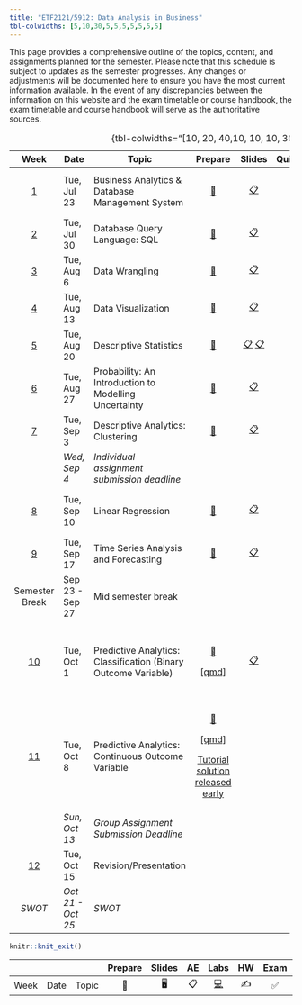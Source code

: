 ```yaml
---
title: "ETF2121/5912: Data Analysis in Business"
tbl-colwidths: [5,10,30,5,5,5,5,5,5,5]
---
```


This page provides a comprehensive outline of the topics, content, and assignments planned for the semester. Please note that this schedule is subject to updates as the semester progresses. Any changes or adjustments will be documented here to ensure you have the most current information available. In the event of any discrepancies between the information on this website and the exam timetable or course handbook, the exam timetable and course handbook will serve as the authoritative sources.

+---------------------------+-------------------+----------------------------------------------------------------+--------------------------------------------------------------------------------------------------+--------------------------------------------------------------------------------------------------------------------------------------------------------------------------+-----------------------------------------------------------------+----------------------------------------------+
| Week                      | Date              | Topic                                                          | Prepare                                                                                          | Slides                                                                                                                                                                   | Quiz/Assignments                                                | Reading                                      |
+:=========================:+===================+================================================================+:================================================================================================:+:========================================================================================================================================================================:+:===============================================================:+==============================================+
| [1](/weeks/week-1.html)   | Tue, Jul 23       | Business Analytics & Database Management System                | [📖](/labs/lab-1.html)                                                                           | [📋](https://learning.monash.edu/pluginfile.php/3800248/mod_resource/content/1/lec-1.html)                                                                               | [📝](https://learning.monash.edu/mod/quiz/view.php?id=2893140)  | 📕 Camm 1.1, 1.2, 1.3 and 1.5                |
+---------------------------+-------------------+----------------------------------------------------------------+--------------------------------------------------------------------------------------------------+--------------------------------------------------------------------------------------------------------------------------------------------------------------------------+-----------------------------------------------------------------+----------------------------------------------+
| [2](/weeks/week-2.html)   | Tue, Jul 30       | Database Query Language: SQL                                   | [📖](https://learning.monash.edu/pluginfile.php/3937376/mod_resource/content/2/lab-2.html)       | [📋](https://learning.monash.edu/pluginfile.php/3937400/mod_resource/content/1/lec-2.html)                                                                               | [📝](https://learning.monash.edu/mod/quiz/view.php?id=2893560)  | [✍️](/hw/hw-1.html) \|                       |
+---------------------------+-------------------+----------------------------------------------------------------+--------------------------------------------------------------------------------------------------+--------------------------------------------------------------------------------------------------------------------------------------------------------------------------+-----------------------------------------------------------------+----------------------------------------------+
| [3](/weeks/week-3.html)   | Tue, Aug 6        | Data Wrangling                                                 | [📖](https://learning.monash.edu/pluginfile.php/3977906/mod_resource/content/3/lab-3.html)       | [📋](https://learning.monash.edu/pluginfile.php/3977860/mod_resource/content/1/lec-3.html)                                                                               | [📝](https://learning.monash.edu/mod/quiz/view.php?id=2989083)  |                                              |
+---------------------------+-------------------+----------------------------------------------------------------+--------------------------------------------------------------------------------------------------+--------------------------------------------------------------------------------------------------------------------------------------------------------------------------+-----------------------------------------------------------------+----------------------------------------------+
| [4](/weeks/week-4.html)   | Tue, Aug 13       | Data Visualization                                             | [📖](https://learning.monash.edu/pluginfile.php/4021915/mod_resource/content/1/lab-4.html)       | [📋](https://learning.monash.edu/pluginfile.php/4022053/mod_resource/content/1/lec-4.html)                                                                               | [📝](https://learning.monash.edu/mod/quiz/view.php?id=29897713) | 📕 Camm 3.1, 3.2, 3.6                        |
+---------------------------+-------------------+----------------------------------------------------------------+--------------------------------------------------------------------------------------------------+--------------------------------------------------------------------------------------------------------------------------------------------------------------------------+-----------------------------------------------------------------+----------------------------------------------+
| [5](/weeks/week-5.html)   | Tue, Aug 20       | Descriptive Statistics                                         | [📖](https://learning.monash.edu/pluginfile.php/4038700/mod_resource/content/1/lab-5.html)       | [📋](https://learning.monash.edu/pluginfile.php/4038721/mod_resource/content/1/lec-5.html#/title-slide) [📋](https://learning.monash.edu/mod/folder/view.php?id=3063771) | [📝](https://learning.monash.edu/mod/quiz/view.php?id=3059917)  | 📕 Camm Chapter 2                            |
+---------------------------+-------------------+----------------------------------------------------------------+--------------------------------------------------------------------------------------------------+--------------------------------------------------------------------------------------------------------------------------------------------------------------------------+-----------------------------------------------------------------+----------------------------------------------+
| [6](/weeks/week-6.html)   | Tue, Aug 27       | Probability: An Introduction to Modelling Uncertainty          | [📖](https://learning.monash.edu/mod/folder/view.php?id=3072768)                                 | [📋](https://learning.monash.edu/pluginfile.php/4053136/mod_resource/content/1/lec-6.html#/title-slide)                                                                  | [📝](https://learning.monash.edu/mod/quiz/view.php?id=3072191)  | 📕 Camm Chapter 5                            |
+---------------------------+-------------------+----------------------------------------------------------------+--------------------------------------------------------------------------------------------------+--------------------------------------------------------------------------------------------------------------------------------------------------------------------------+-----------------------------------------------------------------+----------------------------------------------+
| [7](/weeks/week-7.html)   | Tue, Sep 3        | Descriptive Analytics: Clustering                              | [📖](https://learning.monash.edu/mod/folder/view.php?id=3096615)                                 | [📋](https://learning.monash.edu/pluginfile.php/4081279/mod_resource/content/1/lec-7.html#/title-slide)                                                                  | [📝](https://learning.monash.edu/mod/quiz/view.php?id=3096610)  | 📕 Camm Chapter 6.2                          |
+---------------------------+-------------------+----------------------------------------------------------------+--------------------------------------------------------------------------------------------------+--------------------------------------------------------------------------------------------------------------------------------------------------------------------------+-----------------------------------------------------------------+----------------------------------------------+
|                           | *Wed, Sep 4*      | *Individual assignment submission deadline*                    |                                                                                                  |                                                                                                                                                                          |                                                                 |                                              |
+---------------------------+-------------------+----------------------------------------------------------------+--------------------------------------------------------------------------------------------------+--------------------------------------------------------------------------------------------------------------------------------------------------------------------------+-----------------------------------------------------------------+----------------------------------------------+
| [8](/weeks/week-8.html)   | Tue, Sep 10       | Linear Regression                                              | [📖](https://learning.monash.edu/mod/resource/view.php?id=3115252)                               | [📋](https://learning.monash.edu/pluginfile.php/4105703/mod_resource/content/1/lec-8.html#/title-slide)                                                                  | [📝](https://learning.monash.edu/mod/quiz/view.php?id=3114969)  | 📕 Camm Chapter 8.1-8.6, 8.8                 |
+---------------------------+-------------------+----------------------------------------------------------------+--------------------------------------------------------------------------------------------------+--------------------------------------------------------------------------------------------------------------------------------------------------------------------------+-----------------------------------------------------------------+----------------------------------------------+
| [9](/weeks/week-9.html)   | Tue, Sep 17       | Time Series Analysis and Forecasting                           | [📖](https://learning.monash.edu/pluginfile.php/4123810/mod_resource/content/2/lab-9.html)       | [📋](https://learning.monash.edu/pluginfile.php/4124063/mod_resource/content/1/lec-9.html#/title-slide)                                                                  | [📝](https://learning.monash.edu/mod/quiz/view.php?id=3133248)  | 📕 Camm Chapter 9                            |
+---------------------------+-------------------+----------------------------------------------------------------+--------------------------------------------------------------------------------------------------+--------------------------------------------------------------------------------------------------------------------------------------------------------------------------+-----------------------------------------------------------------+----------------------------------------------+
| Semester Break            | Sep 23 - Sep 27   | Mid semester break                                             |                                                                                                  |                                                                                                                                                                          |                                                                 |                                              |
+---------------------------+-------------------+----------------------------------------------------------------+--------------------------------------------------------------------------------------------------+--------------------------------------------------------------------------------------------------------------------------------------------------------------------------+-----------------------------------------------------------------+----------------------------------------------+
| [10](/weeks/week-10.html) | Tue, Oct 1        | Predictive Analytics: Classification (Binary Outcome Variable) | [📖](https://learning.monash.edu/pluginfile.php/4202858/mod_resource/content/3/lab-10.html)      | [📋](https://learning.monash.edu/pluginfile.php/4206953/mod_resource/content/2/lec-10.html#/title-slide)                                                                 | [📝](https://learning.monash.edu/mod/quiz/view.php?id=3205507)  | 📕 Camm Chapter 11.1, 11.2, 11.3, 11.4, 11.5 |
|                           |                   |                                                                |                                                                                                  |                                                                                                                                                                          |                                                                 |                                              |
|                           |                   |                                                                | [\[qmd\]](https://learning.monash.edu/mod/folder/view.php?id=3205505)                            |                                                                                                                                                                          |                                                                 |                                              |
+---------------------------+-------------------+----------------------------------------------------------------+--------------------------------------------------------------------------------------------------+--------------------------------------------------------------------------------------------------------------------------------------------------------------------------+-----------------------------------------------------------------+----------------------------------------------+
| [11](/weeks/week-11.html) | Tue, Oct 8        | Predictive Analytics: Continuous Outcome Variable              | [📖](https://learning.monash.edu/pluginfile.php/4224494/mod_resource/content/1/lab-11.html)      |                                                                                                                                                                          | No QUIZ                                                         | 📕 Camm Chapter 10.1, 10.2, 10.3, 10.4, 10.5 |
|                           |                   |                                                                |                                                                                                  |                                                                                                                                                                          |                                                                 |                                              |
|                           |                   |                                                                | [\[qmd\]](https://learning.monash.edu/mod/folder/view.php?id=3223664)                            |                                                                                                                                                                          |                                                                 |                                              |
|                           |                   |                                                                |                                                                                                  |                                                                                                                                                                          |                                                                 |                                              |
|                           |                   |                                                                | [Tutorial solution released early](https://learning.monash.edu/mod/resource/view.php?id=3223666) |                                                                                                                                                                          |                                                                 |                                              |
+---------------------------+-------------------+----------------------------------------------------------------+--------------------------------------------------------------------------------------------------+--------------------------------------------------------------------------------------------------------------------------------------------------------------------------+-----------------------------------------------------------------+----------------------------------------------+
|                           | *Sun, Oct 13*     | *Group Assignment Submission Deadline*                         |                                                                                                  |                                                                                                                                                                          |                                                                 |                                              |
+---------------------------+-------------------+----------------------------------------------------------------+--------------------------------------------------------------------------------------------------+--------------------------------------------------------------------------------------------------------------------------------------------------------------------------+-----------------------------------------------------------------+----------------------------------------------+
| [12](/weeks/week-12.html) | Tue, Oct 15       | Revision/Presentation                                          |                                                                                                  |                                                                                                                                                                          |                                                                 |                                              |
+---------------------------+-------------------+----------------------------------------------------------------+--------------------------------------------------------------------------------------------------+--------------------------------------------------------------------------------------------------------------------------------------------------------------------------+-----------------------------------------------------------------+----------------------------------------------+
| *SWOT*                    | *Oct 21 - Oct 25* | *SWOT*                                                         |                                                                                                  |                                                                                                                                                                          |                                                                 |                                              |
+---------------------------+-------------------+----------------------------------------------------------------+--------------------------------------------------------------------------------------------------+--------------------------------------------------------------------------------------------------------------------------------------------------------------------------+-----------------------------------------------------------------+----------------------------------------------+

: {tbl-colwidths="\[10, 20, 40,10, 10, 10, 30\]"}

```r

knitr::knit_exit()
```

|      |      |       | Prepare | Slides | AE  |                                                    Labs                                                    | HW  | Exam | Project | Quiz |
|-------|-------|-------|:-----:|:-----:|:-----:|:-----:|:-----:|:-----:|:-----:|:-----:|
| Week | Date | Topic |   📖    |   🖥️   | 📋  | [💻](https://sakai.duke.edu/samigo-app/servlet/Login?id=6fa7ebf3-01af-42a6-91ba-3e813d3901221641094171786) | ✍️  |  ✅  |   📂    |  📝  |
